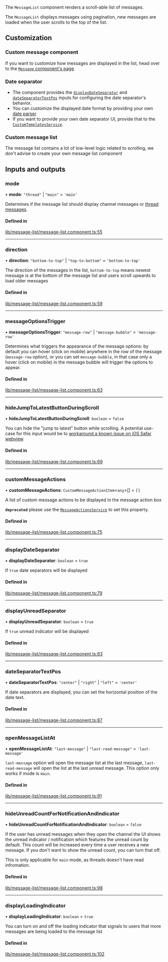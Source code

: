 
The `MessageList` component renders a scroll-able list of messages.

The `MessageList` displays messages using pagination, new messages are loaded when the user scrolls to the top of the list.

## Customization

### Custom message component

If you want to customize how messages are displayed in the list, head over to the [`Message` component's page](../../components/MessageComponent/#customization).

### Date separator

- The component provides the [`displayDateSeparator`](#displaydateseparator) and [`dateSeparatorTextPos`](#dateseparatortextpos) inputs for configuring the date separator's behavior.
- You can customize the displayed date format by providing your own [date parser](../../services/DateParserService/#customdateparser).
- If you want to provide your own date separator UI, provide that to the [`CustomTemplatesService`](../../services/CustomTemplatesService/#dateseparatortemplate).

### Custom message list

The message list contains a lot of low-level logic related to scrolling, we don't advise to create your own message list component

[//]: # "Start of generated content"

## Inputs and outputs

### mode

• **mode**: `"thread"` \| `"main"` = `'main'`

Determines if the message list should display channel messages or [thread messages](https://getstream.io/chat/docs/javascript/threads/?language=javascript).

#### Defined in

[lib/message-list/message-list.component.ts:55](https://github.com/GetStream/stream-chat-angular/blob/2451bc8/projects/stream-chat-angular/src/lib/message-list/message-list.component.ts#L55)

---

### direction

• **direction**: `"bottom-to-top"` \| `"top-to-bottom"` = `'bottom-to-top'`

The direction of the messages in the list, `bottom-to-top` means newest message is at the bottom of the message list and users scroll upwards to load older messages

#### Defined in

[lib/message-list/message-list.component.ts:59](https://github.com/GetStream/stream-chat-angular/blob/2451bc8/projects/stream-chat-angular/src/lib/message-list/message-list.component.ts#L59)

---

### messageOptionsTrigger

• **messageOptionsTrigger**: `"message-row"` \| `"message-bubble"` = `'message-row'`

Determines what triggers the appearance of the message options: by default you can hover (click on mobile) anywhere in the row of the message (`message-row` option), or you can set `message-bubble`, in that case only a hover (click on mobile) in the message bubble will trigger the options to appear.

#### Defined in

[lib/message-list/message-list.component.ts:63](https://github.com/GetStream/stream-chat-angular/blob/2451bc8/projects/stream-chat-angular/src/lib/message-list/message-list.component.ts#L63)

---

### hideJumpToLatestButtonDuringScroll

• **hideJumpToLatestButtonDuringScroll**: `boolean` = `false`

You can hide the "jump to latest" button while scrolling. A potential use-case for this input would be to [workaround a known issue on iOS Safar webview](https://github.com/GetStream/stream-chat-angular/issues/418)

#### Defined in

[lib/message-list/message-list.component.ts:69](https://github.com/GetStream/stream-chat-angular/blob/2451bc8/projects/stream-chat-angular/src/lib/message-list/message-list.component.ts#L69)

---

### customMessageActions

• **customMessageActions**: `CustomMessageActionItem`\<`any`\>[] = `[]`

A list of custom message actions to be displayed in the message action box

**`deprecated`** please use the [`MessageActionsService`](https://getstream.io/chat/docs/sdk/angular/services/MessageActionsService) to set this property.

#### Defined in

[lib/message-list/message-list.component.ts:75](https://github.com/GetStream/stream-chat-angular/blob/2451bc8/projects/stream-chat-angular/src/lib/message-list/message-list.component.ts#L75)

---

### displayDateSeparator

• **displayDateSeparator**: `boolean` = `true`

If `true` date separators will be displayed

#### Defined in

[lib/message-list/message-list.component.ts:79](https://github.com/GetStream/stream-chat-angular/blob/2451bc8/projects/stream-chat-angular/src/lib/message-list/message-list.component.ts#L79)

---

### displayUnreadSeparator

• **displayUnreadSeparator**: `boolean` = `true`

If `true` unread indicator will be displayed

#### Defined in

[lib/message-list/message-list.component.ts:83](https://github.com/GetStream/stream-chat-angular/blob/2451bc8/projects/stream-chat-angular/src/lib/message-list/message-list.component.ts#L83)

---

### dateSeparatorTextPos

• **dateSeparatorTextPos**: `"center"` \| `"right"` \| `"left"` = `'center'`

If date separators are displayed, you can set the horizontal position of the date text.

#### Defined in

[lib/message-list/message-list.component.ts:87](https://github.com/GetStream/stream-chat-angular/blob/2451bc8/projects/stream-chat-angular/src/lib/message-list/message-list.component.ts#L87)

---

### openMessageListAt

• **openMessageListAt**: `"last-message"` \| `"last-read-message"` = `'last-message'`

`last-message` option will open the message list at the last message, `last-read-message` will open the list at the last unread message. This option only works if mode is `main`.

#### Defined in

[lib/message-list/message-list.component.ts:91](https://github.com/GetStream/stream-chat-angular/blob/2451bc8/projects/stream-chat-angular/src/lib/message-list/message-list.component.ts#L91)

---

### hideUnreadCountForNotificationAndIndicator

• **hideUnreadCountForNotificationAndIndicator**: `boolean` = `false`

If the user has unread messages when they open the channel the UI shows the unread indicator / notification which features the unread count by default. This count will be increased every time a user receives a new message. If you don't want to show the unread count, you can turn that off.

This is only applicable for `main` mode, as threads doesn't have read infromation.

#### Defined in

[lib/message-list/message-list.component.ts:98](https://github.com/GetStream/stream-chat-angular/blob/2451bc8/projects/stream-chat-angular/src/lib/message-list/message-list.component.ts#L98)

---

### displayLoadingIndicator

• **displayLoadingIndicator**: `boolean` = `true`

You can turn on and off the loading indicator that signals to users that more messages are being loaded to the message list

#### Defined in

[lib/message-list/message-list.component.ts:102](https://github.com/GetStream/stream-chat-angular/blob/2451bc8/projects/stream-chat-angular/src/lib/message-list/message-list.component.ts#L102)

[//]: # "End of generated content"

